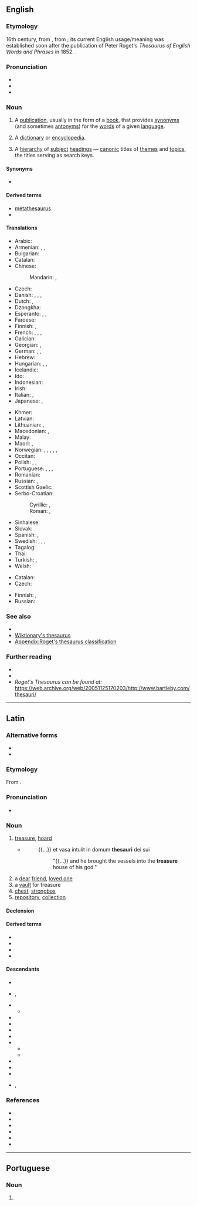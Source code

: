 {{also|Thesaurus|thésaurus}}
{{selfref|For the Wiktionary thesaurus, see [[Wiktionary:Thesaurus]]}}
==English==
{{wikipedia}}

===Etymology===
16th century, from {{bor|en|la|thēsaurus}}, from {{der|en|grc|θησαυρός||storehouse, treasure}}; its current English usage/meaning was established soon after the publication of Peter Roget's ''Thesaurus of English Words and Phrases'' in 1852. {{doublet|en|treasure}}.

===Pronunciation===
* {{IPA|en|/θɪˈsɔːɹəs/}}
* {{audio|en|LL-Q1860 (eng)-Vealhurl-thesaurus.wav|Audio (RP)}}
* {{rhymes|en|ɔːɹəs|s=3}}

===Noun===
{{en-noun|thesauri|+}}

# A [[publication]], usually in the form of a [[book]], that provides [[synonym]]s (and sometimes [[antonym]]s) for the [[word]]s of a given [[language]].
#: {{ux|en|"Roget" is the leading brand name for a print English '''thesaurus''' that lists words under general concepts rather than just close synonyms.}}
# {{lb|en|archaic}} A [[dictionary]] or [[encyclopedia]].
# {{lb|en|information science}} A [[hierarchy]] of [[subject]] [[heading]]s — [[canonic]] titles of [[theme]]s and [[topic]]s, the titles serving as search keys.

====Synonyms====
* {{l|en|synonymicon}}

====Derived terms====
* [[metathesaurus]]
* {{l|en|thesaural}}

====Translations====
{{trans-top|book of synonyms}}
* Arabic: {{t|ar|مَكْنَز|m}}
* Armenian: {{t|hy|[[հոմանիշների]] [[բառարան]]}}, {{t+|hy|թեզաուրուս}} {{qualifier|rare}}, {{t|hy|հոմանիշարան}} {{qualifier|rare}}
* Bulgarian: {{t+|bg|синонимен речник}}
* Catalan: {{t|ca|diccionari de sinònims}}
* Chinese:
*: Mandarin: {{t|cmn|分類詞詞典|sc=Hani}}, {{t|cmn|分类词词典|tr=fēnlèicí cídiǎn|sc=Hani}}
* Czech: {{t|cs|tezaurus|m}}
* Danish: {{t|da|begrebsordbog|c}}, {{t|da|saggruppeordbog|c}}, {{t|da|tesaurus}}, {{t|da|synonymordbog|c}}
* Dutch: {{t+|nl|thesaurus|m}}, {{t|nl|synoniemenboek|n}}
* Dzongkha: {{t|dz|མངོན་བརྗོད}}
* Esperanto: {{t|eo|sinonimaro}}, {{t+|eo|tezaŭro}},
* Faroese: {{t|fo|samheitabók|f}}
* Finnish: {{t+|fi|synonyymisanakirja}}, {{t|fi|käsitesanakirja}}
* French: {{t+|fr|dictionnaire des synonymes}}, {{t+|fr|thésaurus|m}}, {{t|fr|dictionnaire de notions}}, {{t|fr|dictionnaire par ordre de matières}}
* Galician: {{t|gl|dicionario de sinónimos|m}}
* Georgian: {{t|ka|თეზაურუსი}}, {{t|ka|სინონიმების ლექსიკონი}}
* German: {{t+|de|Thesaurus|m}}, {{t|de|Begriffswörterbuch|n}}, {{t|de|Sachgruppenwörterbuch|n}}
* Hebrew: {{t+|he|אגרון|tr=Agron}}
* Hungarian: {{t+|hu|szinonimaszótár}}, {{t|hu|tézaurusz}}, {{t|hu|[[tematikus]] [[szókincstár]]}}
* Icelandic: {{t|is|hugtakaorðabók}}
* Ido: {{t|io|tezauro}}
* Indonesian: {{t+|id|tesaurus}}
* Irish: {{t|ga|stórchiste|m}}
* Italian: {{t|it|dizionario dei sinonimi}}, {{t+|it|tesoro|m}}
* Japanese: {{t+|ja|シソーラス|tr=shisōrasu|sc=Jpan}}, {{t|ja|類語辞典|tr=ruigo jiten|sc=Jpan}}
{{trans-mid}}
* Khmer: {{t|km|កម្រងវេវចនៈសព្ទ|tr=kamrɔɔng veivea’ca’na’ sap|sc=Khmr}}
* Latvian: {{t|lv|tēzaurs|m}}
* Lithuanian: {{t|lt|tezauras|m}}, {{t|lt|[[sinonimas|sinonimų]] [[žodynas]]|m}}
* Macedonian: {{t|mk|теза́урус|m}}, {{t|mk|синони́мен речник|m}}
* Malay: {{t+|ms|tesaurus}}
* Maori: {{t|mi|puna kupu taurite}}, {{t|mi|punakupu}}
* Norwegian: {{t|no|begrepsordbok}}, {{t|no|begrepsklasseordbok}}, {{t|no|omgrepsordbok}}, {{t|no|omgrepsklasseordbok}}, {{t|no|tesaurus}}, {{t|no|synonymordbok|m|f}}
* Occitan: {{t-needed|oc}}
* Polish: {{t+|pl|tezaurus|m-in}}, {{t|pl|[[słownik]] [[wyraz|wyrazów]] [[bliskoznaczny|bliskoznacznych]]|m}}, {{t|pl|[[słownik]] [[synonim|synonimów]]|m}}
* Portuguese: {{t|pt|dicionário de sinónimos|m}} {{qualifier|Portugal}}, {{t|pt|dicionário de sinônimos|m}} {{qualifier|Brazil}}, {{t+|pt|tesauro|m}}, {{t+|pt|thesaurus|m}}
* Romanian: {{t|ro|dicționar de sinonime|n}}
* Russian: {{t+|ru|теза́урус}}, {{t|ru|слова́рь сино́нимов}}
* Scottish Gaelic: {{t|gd|co-fhaclair|m}}
* Serbo-Croatian:
*: Cyrillic: {{t|sh|речник синонима|m|sc=Cyrl}}, {{t|sh|тезаурус|m|sc=Cyrl}}
*: Roman: {{t|sh|rečnik sinonima|m}}, {{t+|sh|tezaurus|m}}
* Sinhalese: {{t|si|සමාන පද නාමාවලිය}}
* Slovak: {{t|sk|tezaurus|m}}
* Spanish: {{t|es|diccionario de sinónimos|m}}, {{t+|es|tesoro|m}}
* Swedish: {{t+|sv|begreppsordbok|c}}, {{t|sv|begreppsklassordbok}}, {{t+|sv|tesaurus|c}}, {{t+|sv|synonymordbok|c}}
* Tagalog: {{t|tl|talasimpanan}}
* Thai: {{t+|th|อรรถาภิธาน}}
* Turkish: {{t|tr|eşanlamlılar sözlüğü}}, {{t|tr|tesarus}}
* Welsh: {{t+|cy|thesawrws}}
{{trans-bottom}}

{{trans-top|information science: hierarchy of titles}}
* Catalan: {{t+|ca|tesaurus|m}}
* Czech: {{t|cs|tezaurus|m}}
{{trans-mid}}
* Finnish: {{t|fi|käsitesanakirja}}, {{t+|fi|tesaurus}}
* Russian: {{t|ru|предме́тный указа́тель}}
{{trans-bottom}}

===See also===
* {{l|en|ontology}}
* [[Wiktionary:Thesaurus|Wiktionary's thesaurus]]
* [[Appendix:Roget's thesaurus classification]]

===Further reading===
* {{R:Webster 1913}}
* {{R:Century 1911|url=http://triggs.djvu.org/century-dictionary.com/cent2jpgframes.php?volno=08&page=6285}}
* ''Roget's Thesaurus can be found at:'' https://web.archive.org/web/20051125170203/http://www.bartleby.com/thesauri/

{{c|en|Reference works|Dictionaries}}

----

==Latin==

===Alternative forms===
* {{alter|la|thēnsaurus}}
* {{alter|la|tēsaurus|tēsōrus||[[Low Latin]]}}

===Etymology===
From {{der|la|grc|θησαυρός||storehouse, treasure}}.

===Pronunciation===
* {{la-IPA|eccl=yes|thēsaurus}}

===Noun===
{{la-noun|thēsaurus<2>}}

# [[treasure]], [[hoard]]
#* {{RQ:Vulgate|Daniel|1|2}}
#*: {{...}} et vasa intulit in domum '''thesauri''' dei sui
#*:: "{{...}} and he brought the vessels into the '''treasure''' house of his god."
# a [[dear]] [[friend]], [[loved one]]
# a [[vault]] for treasure
# [[chest]], [[strongbox]]
# [[repository]], [[collection]]

====Declension====
{{la-ndecl|thēsaurus<2>}}

====Derived terms====
* {{l|la|thēsaurārius}}
* {{l|la|thēsaurensis}}
* {{l|la|thēsaurizātor}}
* {{l|la|thēsaurizō}}

====Descendants====
{{top2}}
* {{desc|sq|thesar|bor=1}}
* {{desc|ca|tresor}}, {{desc|ca|tesaurus|bor=1|nolb=1}}
* {{desc|en|thesaurus|bor=1}}
** {{desc|cy|thesawrws|bor=1}}
* {{desc|fr|thésaurus|bor=1}}
* {{desc|de|Thesaurus|bor=1}}
* {{desc|it|tesauro|tesoro}}
* {{desctree|fro|tresor}}
* {{desc|roa-opt|tesouro}}
** {{desc|gl|tesouro}}
** {{desc|pt|tesouro|alts=1}}
* {{desc|pms|tesòr}}
* {{desc|pt|tesauro|bor=1}}
* {{desc|ro|tezaur}}
* {{desc|es|tesoro}}, {{desc|es|tesauro|bor=1|nolb=1}}
{{bottom}}

===References===
* {{R:L&S}}
* {{R:Elementary Lewis}}
* {{R:du Cange}}
* {{R:Gaffiot}}
* {{R:Peck}}
* {{R:Smith's Antiquities}}

----

==Portuguese==

===Noun===
{{pt-noun|m|thesauri|pl2=thesaurus|old=1}}

# {{l|en|thesaurus}} {{gloss|dictionary of synonyms}}
#: {{syn|pt|tesauro|dicionário de sinónimos|q2=Portugal|dicionário de sinônimos|q3=Brazil}}

{{c|pt|Reference works|Dictionaries}}